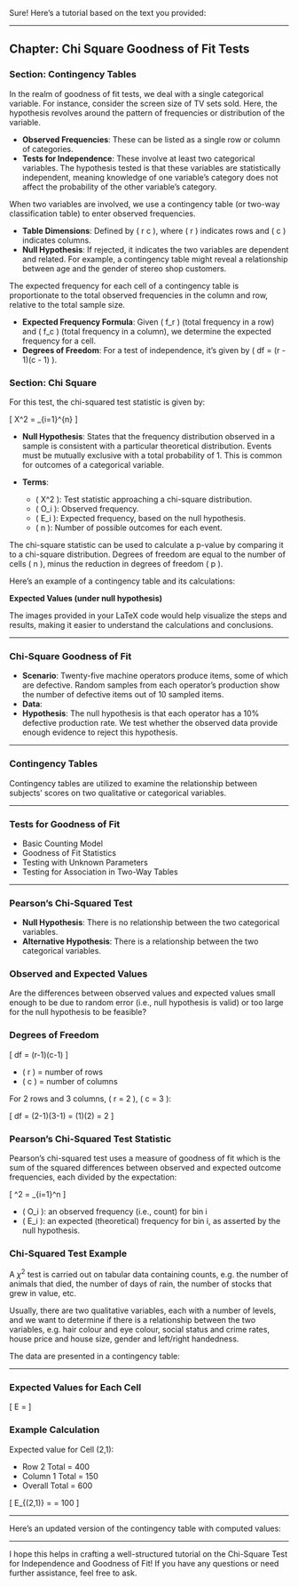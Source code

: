Sure! Here’s a tutorial based on the text you provided:

---

## Chapter: Chi Square Goodness of Fit Tests

### Section: Contingency Tables

In the realm of goodness of fit tests, we deal with a single categorical variable. For instance, consider the screen size of TV sets sold. Here, the hypothesis revolves around the pattern of frequencies or distribution of the variable.

- **Observed Frequencies**: These can be listed as a single row or column of categories.
- **Tests for Independence**: These involve at least two categorical variables. The hypothesis tested is that these variables are statistically independent, meaning knowledge of one variable's category does not affect the probability of the other variable's category.

When two variables are involved, we use a contingency table (or two-way classification table) to enter observed frequencies.

- **Table Dimensions**: Defined by \( r \times c \), where \( r \) indicates rows and \( c \) indicates columns.
- **Null Hypothesis**: If rejected, it indicates the two variables are dependent and related. For example, a contingency table might reveal a relationship between age and the gender of stereo shop customers.

The expected frequency for each cell of a contingency table is proportionate to the total observed frequencies in the column and row, relative to the total sample size.

- **Expected Frequency Formula**: Given \( f_r \) (total frequency in a row) and \( f_c \) (total frequency in a column), we determine the expected frequency for a cell.
- **Degrees of Freedom**: For a test of independence, it’s given by \( df = (r - 1)(c - 1) \).

### Section: Chi Square

For this test, the chi-squared test statistic is given by:

\[
X^2 = \sum_{i=1}^{n} \frac{(O_i - E_i)^2}{E_i}
\]

- **Null Hypothesis**: States that the frequency distribution observed in a sample is consistent with a particular theoretical distribution. Events must be mutually exclusive with a total probability of 1. This is common for outcomes of a categorical variable.

- **Terms**:
  - \( X^2 \): Test statistic approaching a chi-square distribution.
  - \( O_i \): Observed frequency.
  - \( E_i \): Expected frequency, based on the null hypothesis.
  - \( n \): Number of possible outcomes for each event.

The chi-square statistic can be used to calculate a p-value by comparing it to a chi-square distribution. Degrees of freedom are equal to the number of cells \( n \), minus the reduction in degrees of freedom \( p \).

Here's an example of a contingency table and its calculations:

**Expected Values (under null hypothesis)**

\begin{center}
\begin{tabular}{|c|c|c|c|c|}
& Maths & Eq. Studies & Chemistry & Sum \\
\hline
Male & 15 & 15 & 30 & 60 \\
\hline
Female & 15 & 15 & 30 & 60 \\
\hline
Sum & 30 & 30 & 60 & 120 \\
\end{tabular}
\end{center}

The images provided in your LaTeX code would help visualize the steps and results, making it easier to understand the calculations and conclusions.

---

### Chi-Square Goodness of Fit

- **Scenario**: Twenty-five machine operators produce items, some of which are defective. Random samples from each operator's production show the number of defective items out of 10 sampled items.
- **Data**:
  \begin{verbatim}
  2 0 0 1 0 0 1 0 0 1
  1 1 0 0 3 0 1 2 0 0
  1 3 1 2 0
  \end{verbatim}
- **Hypothesis**: The null hypothesis is that each operator has a 10% defective production rate. We test whether the observed data provide enough evidence to reject this hypothesis.

---

### Contingency Tables

Contingency tables are utilized to examine the relationship between subjects' scores on two qualitative or categorical variables.

---

### Tests for Goodness of Fit

- Basic Counting Model
- Goodness of Fit Statistics
- Testing with Unknown Parameters
- Testing for Association in Two-Way Tables

---

### Pearson's Chi-Squared Test

- **Null Hypothesis**: There is no relationship between the two categorical variables.
- **Alternative Hypothesis**: There is a relationship between the two categorical variables.

### Observed and Expected Values

Are the differences between observed values and expected values small enough to be due to random error (i.e., null hypothesis is valid) or too large for the null hypothesis to be feasible?

### Degrees of Freedom

\[ df = (r-1)(c-1) \]

- \( r \) = number of rows
- \( c \) = number of columns

For 2 rows and 3 columns, \( r = 2 \), \( c = 3 \):

\[ df = (2-1)(3-1) = (1)(2) = 2 \]

### Pearson's Chi-Squared Test Statistic

Pearson's chi-squared test uses a measure of goodness of fit which is the sum of the squared differences between observed and expected outcome frequencies, each divided by the expectation:

\[ \chi^2 = \sum_{i=1}^n \frac{(O_i - E_i)^2}{E_i} \]

- \( O_i \): an observed frequency (i.e., count) for bin i
- \( E_i \): an expected (theoretical) frequency for bin i, as asserted by the null hypothesis.

### Chi-Squared Test Example

A $\chi^2$ test is carried out on tabular data containing counts, e.g. the number of animals that died, the number of days of rain, the number of stocks that grew in value, etc.

Usually, there are two qualitative variables, each with a number of levels, and we want to determine if there is a relationship between the two variables, e.g. hair colour and eye colour, social status and crime rates, house price and house size, gender and left/right handedness.

The data are presented in a contingency table:

\begin{center}
\begin{tabular}{|c|c|c|c|}
\hline
 & right-handed & left-handed & TOTAL \\
\hline
Male & 43 & 9 & 52 \\
Female & 44 & 4 & 48 \\
TOTAL & 87 & 13 & 100 \\
\hline
\end{tabular}
\end{center}

---

### Expected Values for Each Cell

\[ E = \frac{\text{Row Total} \times \text{Column Total}}{\text{Overall Total}} \]

### Example Calculation

Expected value for Cell (2,1):

- Row 2 Total = 400
- Column 1 Total = 150
- Overall Total = 600

\[ E_{(2,1)} = \frac{400 \times 150}{600} = 100 \]

---

Here’s an updated version of the contingency table with computed values:

\begin{center}
\begin{tabular}{|c|c|c|c|c|}
\hline 
 & Cat X & Cat Y & Cat Z & Total \\ \hline
Cat A & 50 & 60 & 90 & 200 \\ \hline
Cat B & 100 & 120 & 180 & 400 \\ \hline
Total & 150 & 180 & 270 & \textbf{600} \\ \hline
\end{tabular}
\end{center}

---

I hope this helps in crafting a well-structured tutorial on the Chi-Square Test for Independence and Goodness of Fit! If you have any questions or need further assistance, feel free to ask.
